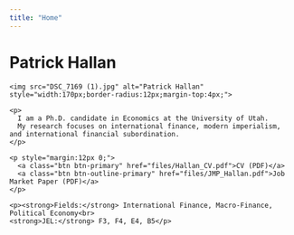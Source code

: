 ```yaml
---
title: "Home"
---
```


# Patrick Hallan

<div class="row g-4 align-items-start">
  <div class="col-12 col-md-3">
    <img src="DSC_7169 (1).jpg" alt="Patrick Hallan" style="width:170px;border-radius:12px;margin-top:4px;">
  </div>
  <div class="col-12 col-md-9">
    <p>
      I am a Ph.D. candidate in Economics at the University of Utah.
      My research focuses on international finance, modern imperialism, and international financial subordination.
    </p>

    <p style="margin:12px 0;">
      <a class="btn btn-primary" href="files/Hallan_CV.pdf">CV (PDF)</a>
      <a class="btn btn-outline-primary" href="files/JMP_Hallan.pdf">Job Market Paper (PDF)</a>
    </p>

    <p><strong>Fields:</strong> International Finance, Macro-Finance, Political Economy<br>
    <strong>JEL:</strong> F3, F4, E4, B5</p>
  </div>
</div>
